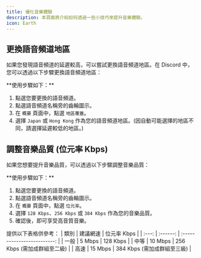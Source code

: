```yaml
---
title: 優化音樂體驗
description: 本頁面將介紹如何透過一些小技巧來提升音樂體驗。
icon: Earth
---
```


## 更換語音頻道地區
如果您發現語音頻道的延遲較高，可以嘗試更換語音頻道地區。在 Discord 中，您可以透過以下步驟更換語音頻道地區：

<Callout type="tip">
**使用步驟如下：**

1. 點選您要更換的語音頻道。
2. 點選語音頻道名稱旁的齒輪圖示。
3. 在 `概要` 頁面中，點選 `地區覆蓋`。
4. 選擇 `Japan` 或 `Hong Kong` 作為您的語音頻道地區。(因自動可能選擇的地區不同，請選擇延遲較低的地區。)

</Callout>

## 調整音樂品質 (位元率 Kbps)
如果您想要提升音樂品質，可以透過以下步驟調整音樂品質：

<Callout type="tip">
**使用步驟如下：**

1. 點選您要更換的語音頻道。
2. 點選語音頻道名稱旁的齒輪圖示。
3. 在 `概要` 頁面中，點選 `位元率`。
4. 選擇 `128 Kbps`、`256 Kbps` 或 `384 Kbps` 作為您的音樂品質。
5. 確認後，即可享受高音質音樂。

</Callout>
提供以下表格供參考：
| 類別  | 建議網速 |         位元率 Kbps         |
| :---: | :------: | :-------------------------: |
| 一般  |  5 Mbps  |          128 Kbps           |
| 中等  | 10 Mbps  | 256 Kbps (需加成群組至二級) |
| 高速  | 15 Mbps  | 384 Kbps (需加成群組至三級) |